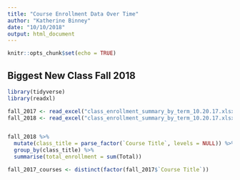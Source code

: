 ```yaml
---
title: "Course Enrollment Data Over Time"
author: "Katherine Binney"
date: "10/10/2018"
output: html_document
---
```


```r
knitr::opts_chunk$set(echo = TRUE)
```

## Biggest New Class Fall 2018

```r
library(tidyverse)
library(readxl)

fall_2017 <- read_excel("class_enrollment_summary_by_term_10.20.17.xlsx", skip = 2, col_names = TRUE)
fall_2018 <- read_excel("class_enrollment_summary_by_term_10.20.17.xlsx", skip = 2, col_names = TRUE)


fall_2018 %>% 
  mutate(class_title = parse_factor(`Course Title`, levels = NULL)) %>% 
  group_by(class_title) %>% 
  summarise(total_enrollment = sum(Total))

fall_2017_courses <- distinct(factor(fall_2017$`Course Title`))

```



